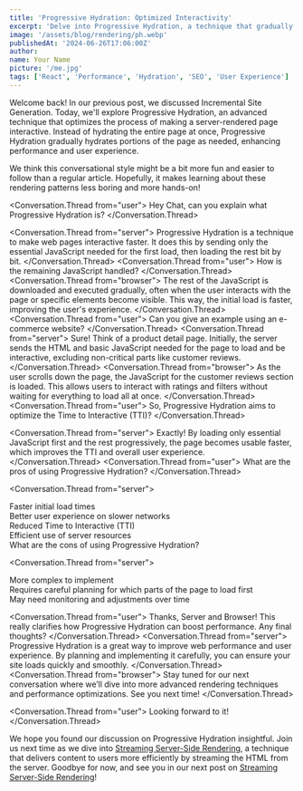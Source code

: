 ```yaml
---
title: 'Progressive Hydration: Optimized Interactivity'
excerpt: 'Delve into Progressive Hydration, a technique that gradually hydrates portions of the page for improved performance.'
image: '/assets/blog/rendering/ph.webp'
publishedAt: '2024-06-26T17:06:00Z'
author:
name: Your Name
picture: '/me.jpg'
tags: ['React', 'Performance', 'Hydration', 'SEO', 'User Experience']
---
```


Welcome back! In our previous post, we discussed Incremental Site Generation. Today, we'll explore Progressive Hydration, an advanced technique that optimizes the process of making a server-rendered page interactive. Instead of hydrating the entire page at once, Progressive Hydration gradually hydrates portions of the page as needed, enhancing performance and user experience.

We think this conversational style might be a bit more fun and easier to follow than a regular article. Hopefully, it makes learning about these rendering patterns less boring and more hands-on!

<Conversation>
  
  <Conversation.Thread from="user">
    Hey Chat, can you explain what Progressive Hydration is?
  </Conversation.Thread>

<Conversation.Thread from="server">
  Progressive Hydration is a technique to make web pages interactive
  faster. It does this by sending only the essential JavaScript needed
  for the first load, then loading the rest bit by bit.
</Conversation.Thread>
<Conversation.Thread from="user">
  How is the remaining JavaScript handled?
</Conversation.Thread>
<Conversation.Thread from="browser">
  The rest of the JavaScript is downloaded and executed gradually,
  often when the user interacts with the page or specific elements
  become visible. This way, the initial load is faster, improving the
  user's experience.
</Conversation.Thread>
<Conversation.Thread from="user">
  Can you give an example using an e-commerce website?
</Conversation.Thread>
<Conversation.Thread from="server">
  Sure! Think of a product detail page. Initially, the server sends
  the HTML and basic JavaScript needed for the page to load and be
  interactive, excluding non-critical parts like customer reviews.
</Conversation.Thread>
<Conversation.Thread from="browser">
  As the user scrolls down the page, the JavaScript for the customer
  reviews section is loaded. This allows users to interact with
  ratings and filters without waiting for everything to load all at
  once.
</Conversation.Thread>
<Conversation.Thread from="user">
  So, Progressive Hydration aims to optimize the Time to Interactive
  (TTI)?
</Conversation.Thread>

<Conversation.Thread from="server">
  Exactly! By loading only essential JavaScript first and the rest
  progressively, the page becomes usable faster, which improves the
  TTI and overall user experience.
</Conversation.Thread>
<Conversation.Thread from="user">
  What are the pros of using Progressive Hydration?
</Conversation.Thread>

<Conversation.Thread from="server">
  <div>Faster initial load times</div>
  <div>Better user experience on slower networks</div>
  <div>Reduced Time to Interactive (TTI)</div>
  <div>Efficient use of server resources</div>
</Conversation.Thread>
<Conversation.Thread from="user">
  What are the cons of using Progressive Hydration?
</Conversation.Thread>

<Conversation.Thread from="server">
  <div>More complex to implement</div>
  <div>
    Requires careful planning for which parts of the page to load
    first
  </div>
  <div>May need monitoring and adjustments over time</div>
</Conversation.Thread>

<Conversation.Thread from="user">
  Thanks, Server and Browser! This really clarifies how Progressive
  Hydration can boost performance. Any final thoughts?
</Conversation.Thread>
<Conversation.Thread from="server">
  Progressive Hydration is a great way to improve web performance and
  user experience. By planning and implementing it carefully, you can
  ensure your site loads quickly and smoothly.
</Conversation.Thread>
<Conversation.Thread from="browser">
  Stay tuned for our next conversation where we’ll dive into more
  advanced rendering techniques and performance optimizations. See you
  next time!
</Conversation.Thread>

<Conversation.Thread from="user">
  Looking forward to it!
</Conversation.Thread>

</Conversation>

We hope you found our discussion on Progressive Hydration insightful. Join us next time as we dive into [Streaming Server-Side Rendering](/streaming-server-side-rendering-efficient-content-delivery), a technique that delivers content to users more efficiently by streaming the HTML from the server. Goodbye for now, and see you in our next post on [Streaming Server-Side Rendering](/streaming-server-side-rendering-efficient-content-delivery)!
